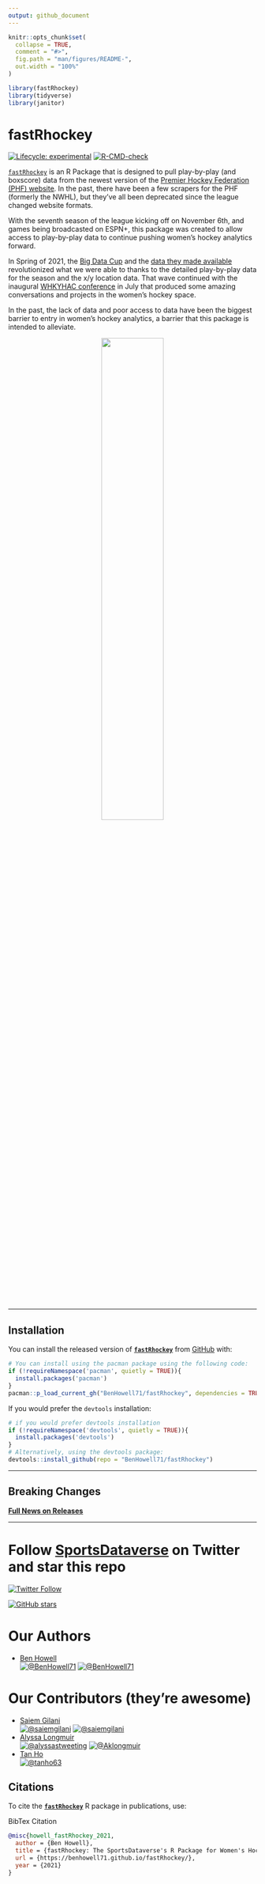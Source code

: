 ```yaml
---
output: github_document
---
```


<!-- README.md is generated from README.Rmd. Please edit that file -->

```r
knitr::opts_chunk$set(
  collapse = TRUE,
  comment = "#>",
  fig.path = "man/figures/README-",
  out.width = "100%"
)

library(fastRhockey)
library(tidyverse)
library(janitor)
```

# fastRhockey

<!-- badges: start -->
<!-- [![Version-Number](https://img.shields.io/github/r-package/v/BenHowell71/fastRhockey?label=fastRhockey&logo=R&style=for-the-badge)](https://github.com/BenHowell71/fastRhockey) -->
[![Lifecycle: experimental](https://img.shields.io/badge/lifecycle-experimental-orange.svg)](https://lifecycle.r-lib.org/articles/stages.html#experimental)
[![R-CMD-check](https://github.com/benhowell71/fastRhockey/workflows/R-CMD-check/badge.svg)](https://github.com/benhowell71/fastRhockey/actions)
<!-- badges: end -->

[`fastRhockey`](https://github.com/benhowell71/fastRhockey) is an R Package that is designed to pull play-by-play (and boxscore) data from the newest version of the [Premier Hockey Federation (PHF) website](https://www.premierhockeyfederation.com/). In the past, there have been a few scrapers for the PHF (formerly the NWHL), but they've all been deprecated since the league changed website formats.                 

With the seventh season of the league kicking off on November 6th, and games being broadcasted on ESPN+, this package was created to allow access to play-by-play data to continue pushing women's hockey analytics forward.                 

In Spring of 2021, the [Big Data Cup](https://www.theicegarden.com/2021/4/15/22374981/a-directory-of-womens-hockey-projects-from-big-data-cup-2021-analytics-otthac-stathletes) and the [data they made available](https://github.com/bigdatacup/Big-Data-Cup-2021) revolutionized what we were able to thanks to the detailed play-by-play data for the season and the x/y location data. That wave continued with the inaugural [WHKYHAC conference](https://www.whkyhac.com/) in July that produced some amazing conversations and projects in the women's hockey space.                   

In the past, the lack of data and poor access to data have been the biggest barrier to entry in women's hockey analytics, a barrier that this package is intended to alleviate.                   

<center>

![](logo/fastRhockey_full_holographic_graphic.png){width=50%}

</center>

*****************************************************************

## Installation

You can install the released version of [**`fastRhockey`**](https://github.com/BenHowell71/fastRhockey/) from [GitHub](https://github.com/BenHowell71/fastRhockey) with:

``` r
# You can install using the pacman package using the following code:
if (!requireNamespace('pacman', quietly = TRUE)){
  install.packages('pacman')
}
pacman::p_load_current_gh("BenHowell71/fastRhockey", dependencies = TRUE, update = TRUE)
```
If you would prefer the `devtools` installation:
``` r
# if you would prefer devtools installation
if (!requireNamespace('devtools', quietly = TRUE)){
  install.packages('devtools')
}
# Alternatively, using the devtools package:
devtools::install_github(repo = "BenHowell71/fastRhockey")
```

*********************************************************

## Breaking Changes

[**Full News on Releases**](https://benhowell71.github.io/fastRhockey/news/index.html)


********************************************************************

# Follow [SportsDataverse](https://twitter.com/sportsdataverse) on Twitter and star this repo

[![Twitter Follow](https://img.shields.io/twitter/follow/sportsdataverse?color=blue&label=%40sportsdataverse&logo=twitter&style=for-the-badge)](https://twitter.com/sportsdataverse) 

[![GitHub stars](https://img.shields.io/github/stars/BenHowell71/fastRhockey.svg?color=eee&logo=github&style=for-the-badge&label=Star%20fastRhockey&maxAge=2592000)](https://github.com/BenHowell71/fastRhockey/stargazers/)


# **Our Authors**

-   [Ben Howell](https://twitter.com/BenHowell71)       
<a href="https://twitter.com/BenHowell71" target="blank"><img src="https://img.shields.io/twitter/follow/BenHowell71?color=blue&label=%40BenHowell71&logo=twitter&style=for-the-badge" alt="@BenHowell71" /></a>
<a href="https://github.com/BenHowell71" target="blank"><img src="https://img.shields.io/github/followers/BenHowell71?color=eee&logo=Github&style=for-the-badge" alt="@BenHowell71" /></a>


# **Our Contributors (they're awesome)**

-   [Saiem Gilani](https://twitter.com/saiemgilani)       
<a href="https://twitter.com/saiemgilani" target="blank"><img src="https://img.shields.io/twitter/follow/saiemgilani?color=blue&label=%40saiemgilani&logo=twitter&style=for-the-badge" alt="@saiemgilani" /></a>
<a href="https://github.com/saiemgilani" target="blank"><img src="https://img.shields.io/github/followers/saiemgilani?color=eee&logo=Github&style=for-the-badge" alt="@saiemgilani" /></a>       
-   [Alyssa Longmuir](https://twitter.com/alyssastweeting)       
<a href="https://twitter.com/alyssastweeting" target="blank"><img src="https://img.shields.io/twitter/follow/alyssastweeting?color=blue&label=%40alyssastweeting&logo=twitter&style=for-the-badge" alt="@alyssastweeting" /></a>
<a href="https://github.com/Aklongmuir" target="blank"><img src="https://img.shields.io/github/followers/Aklongmuir?color=eee&logo=Github&style=for-the-badge" alt="@Aklongmuir" /></a>
-   [Tan Ho](https://twitter.com/_TanHo)       
<a href="https://twitter.com/_TanHo" target="blank"></a>
<a href="https://github.com/tanho63" target="blank"><img src="https://img.shields.io/github/followers/tanho63?color=eee&logo=Github&style=for-the-badge" alt="@tanho63" /></a>

## **Citations**

To cite the [**`fastRhockey`**](https://benhowell71.github.io/fastRhockey/) R package in publications, use:

BibTex Citation
```bibtex
@misc{howell_fastRhockey_2021,
  author = {Ben Howell},
  title = {fastRhockey: The SportsDataverse's R Package for Women's Hockey Data.},
  url = {https://benhowell71.github.io/fastRhockey/},
  year = {2021}
}
```
